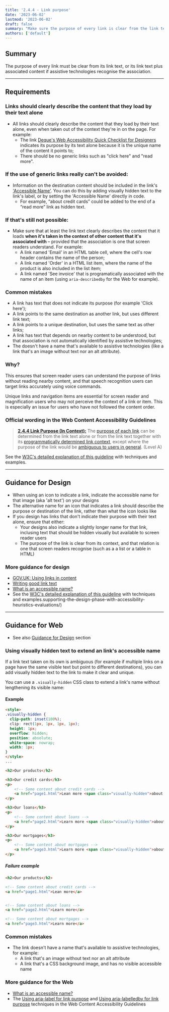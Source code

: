 ```yaml
---
title: '2.4.4 - Link purpose'
date: '2023-06-02'
lastmod: '2023-06-02'
draft: false
summary: "Make sure the purpose of every link is clear from the link text alone, or together with associated content (if screen readers recognise the association)."
authors: ['default']
---
```


## Summary

The purpose of every link must be clear from its link text, or its link text plus associated content if assistive technologies recognise the association.

---

## Requirements

### Links should clearly describe the content that they load by their text alone

* All links should clearly describe the content that they load by their text alone, even when taken out of the context they're in on the page. For example:
  * The link [Deque's Web Accessibility Quick Checklist for Designers](https://cdn2.hubspot.net/hubfs/153358/Web%20Accessibility%20Quick%20Checklist%20for%20Designers.pdf?utm_referrer=https://www.deque.com/blog/supporting-the-design-phase-with-accessibility-heuristics-evaluations/) indicates its purpose by its text alone because it is the unique name of the content it points to;
  * There should be no generic links such as "click here" and "read more".

### If the use of generic links really can't be avoided:

* Information on the destination content should be included in the link's ['Accessible Name'](/playbook/definitions#accessible-name). You can do this by adding visually hidden text to the link's label, or by setting the 'Accessible Name' directly in code.
    * For example, “about credit cards” could be added to the end of a “read more” link as hidden text.

### If that's still not possible:

* Make sure that at least the link text clearly describes the content that it loads **when it's taken in the context of other content that it's associated with** – provided that the association is one that screen readers understand. For example:
  * A link named 'Email' in an HTML table cell, where the cell's row header contains the name of the person;
  * A link named 'Order' in a HTML list item, where the name of the product is also included in the list item;
  * A link named 'See invoice' that is programatically associated with the name of an item (using `aria-describedby` for the Web for example).

### Common mistakes

* A link has text that does not indicate its purpose (for example 'Click here');
* A link points to the same destination as another link, but uses different link text;
* A link points to a unique destination, but uses the same text as other links;
* A link has text that depends on nearby content to be understood, but that association is not automatically identified by assistive technologies;
* The doesn't have a name that's available to assistive technologies (like a link that's an image without text nor an alt attribute).

### Why?

This ensures that screen reader users can understand the purpose of links without reading nearby content, and that speech recognition users can target links accurately using voice commands.

Unique links and navigation items are essential for screen reader and magnification users who may not perceive the context of a link or item. This is especially an issue for users who have not followed the content order.

### Official wording in the Web Content Accessibility Guidelines

> [**2.4.4 Link Purpose (In Context):**](https://www.w3.org/TR/UNDERSTANDING-WCAG20/navigation-mechanisms-refs.html) The [purpose of each link](https://www.w3.org/TR/UNDERSTANDING-WCAG20/navigation-mechanisms-refs.html#linkpurposedef) can be determined from the link text alone or from the link text together with its [programmatically determined link context](https://www.w3.org/TR/UNDERSTANDING-WCAG20/navigation-mechanisms-refs.html#pdlinkcontextdef), except where the purpose of the link would be [ambiguous to users in general](https://www.w3.org/TR/UNDERSTANDING-WCAG20/navigation-mechanisms-refs.html#ambiguouslinkdef). (Level A)

See the [W3C's detailed explanation of this guideline](https://www.w3.org/TR/UNDERSTANDING-WCAG20/navigation-mechanisms-refs.html) with techniques and examples.

---

## Guidance for Design

* When using an icon to indicate a link, indicate the accessible name for that image (aka 'alt text') on your designs
* The alternative name for an icon that indicates a link should describe the purpose or destination of the link, rather than what the icon looks like
* If you design has links that don't indicate their purpose with their text alone, ensure that either:
  * Your designs also indicate a slightly longer name for that link, inclusing text that should be hidden visually but available to screen reader users
  * The purpose of the link is clear from its context, and that relation is one that screen readers recognise (such as a a list or a table in HTML)

### More guidance for design

* [GOV.UK: Using links in content](https://www.gov.uk/guidance/content-design/links#using-links-in-content)
* [Writing good link text](https://www.nomensa.com/blog/2011/writing-good-link-text)
* [What is an accessible name?](https://www.paciellogroup.com/blog/2017/04/what-is-an-accessible-name/)
* See the [W3C's detailed explanation of this guideline](https://www.w3.org/TR/UNDERSTANDING-WCAG20/navigation-mechanisms-refs.html) with techniques and examples.supporting-the-design-phase-with-accessibility-heuristics-evaluations/)

---

## Guidance for Web

* See also [Guidance for Design](#guidance-for-design) section

### Using visually hidden text to extend an link's accessible name

If a link text taken on its own is ambiguous (for example if multiple links on a page have the same visible text but point to different destinations), you can add visually hidden text to the link to make it clear and unique.

You can use a `.visually-hidden` CSS class to extend a link's name without lengthening its visible name:

#### Example

```html
<style>
.visually-hidden {
  clip-path: inset(100%);
  clip: rect(1px, 1px, 1px, 1px);
  height: 1px;
  overflow: hidden;
  position: absolute;
  white-space: nowrap;
  width: 1px;
}
</style>
...

<h2>Our products</h2>

<h3>Our credit cards</h3>
<p>
    <!-- Some content about credit cards -->
    <a href="page1.html">Lean more <span class="visually-hidden">about our credit cards</span></a>
</p>

<h3>Our loans</h3>
<p>
    <!-- Some content about loans -->
    <a href="page2.html">Learn more <span class="visually-hidden">about our loans</span></a>
</p>

<h3>Our mortgages</h3>
<p>
    <!-- Some content about mortgages -->
    <a href="page3.html">Learn more <span class="visually-hidden">about our mortgages</span></a>
</p>
```

##### Failure example

```html
<h2>Our products</h2>

<!-- Some content about credit cards -->
<a href="page1.html">Lean more</a>


<!-- Some content about loans -->
<a href="page2.html">Learn more</a>

<!-- Some content about mortgages -->
<a href="page3.html">Learn more</a>
```

### Common mistakes

* The link doesn't have a name that's available to assistive technologies, for example:
  * A link that's an image without text nor an alt attribute
  * A link that's a CSS background image, and has no visible accessible name

### More guidance for the Web

* [What is an accessible name?](https://www.paciellogroup.com/blog/2017/04/what-is-an-accessible-name/)
* The [Using aria-label for link purpose](https://www.w3.org/TR/WCAG20-TECHS/ARIA8) and [Using aria-labelledby for link purpose](https://www.w3.org/TR/WCAG20-TECHS/ARIA7) techniques in the Web Content Accessibility Guidelines
